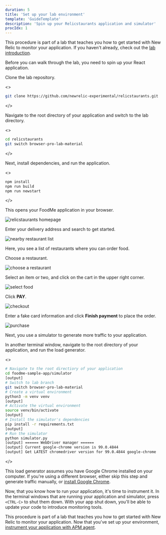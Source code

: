 ```yaml
---
duration: 5
title: 'Set up your lab environment'
template: 'GuideTemplate'
description: 'Spin up your Relicstaurants application and simulator'
procIdx: 1
---
```


<Callout variant="course" title="lab">

This procedure is part of a lab that teaches you how to get started with New Relic to monitor your application. If you haven't already, check out the [lab introduction](/collect-data/monitor-your-application).

</Callout>

Before you can walk through the lab, you need to spin up your React application.

<Steps>

<Step>

Clone the lab repository.

<>

```bash
git clone https://github.com/newrelic-experimental/relicstaurants.git
```

</>

</Step>

<Step>

Navigate to the root directory of your application and switch to the lab directory.

<>

```bash
cd relicstaurants
git switch browser-pro-lab-material
```

</>

</Step>

<Step>

Next, install dependencies, and run the application.

<>

```bash
npm install
npm run build
npm run newstart
```

</>

This opens your FoodMe application in your browser.

![relicstaurants homepage](../../../images/foodme/homepage.png)

Enter your delivery address and search to get started.

![nearby restaurant list](../../../images/foodme/restaurant-list.png)

Here, you see a list of restaurants where you can order food.

</Step>

<Step>

Choose a restaurant.

![choose a restaurant](../../../images/foodme/choose-restaurant.png)

</Step>

<Step>

Select an item or two, and click on the cart in the upper right corner.

![select food](../../../images/foodme/select-food.png)

</Step>

<Step>

Click **PAY**.

![checkout](../../../images/foodme/checkout.png)

</Step>

<Step>

Enter a fake card information and click **Finish payment** to place the order.

![purchase](../../../images/foodme/purchase.png)

Next, you use a simulator to generate more traffic to your application.

</Step>

<Step>

In another terminal window, navigate to the root directory of your application, and run the load generator.

<>

```bash
# Navigate to the root directiory of your application
cd foodme-sample-app/simulator
[output]
# Switch to lab branch
git switch browser-pro-lab-material
# Create a virtual environment
python3 -m venv venv
[output]
# Activate the virtual environment
source venv/bin/activate
[output]
# Install the simulator's dependencies
pip install -r requirements.txt
[output]
# Run the simulator
python simulator.py
[output] ====== WebDriver manager ======
[output] Current google-chrome version is 99.0.4844
[output] Get LATEST chromedriver version for 99.0.4844 google-chrome
```

</>

<Callout variant='important'>

This load generator assumes you have Google Chrome installed on your computer. If you're using a different browser, either skip this step and generate traffic manually, or [install Google Chrome](https://www.google.com/chrome/downloads/).

</Callout>

</Step>

</Steps>

Now, that you know how to run your application, it's time to instrument it. In the terminal windows that are running your application and simulator, press `<CTRL-C>` to shut them down. With your app shut down, you'll be able to update your code to introduce monitoring tools.

<Callout variant="course" title="lab">

This procedure is part of a lab that teaches you how to get started with New Relic to monitor your application. Now that you've set up your environment, [instrument your application with APM agent](/collect-data/monitor-your-application/install-apm).

</Callout>